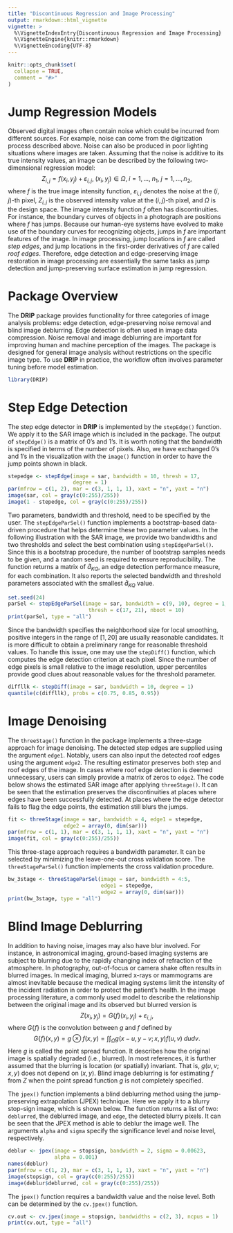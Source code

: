 ```yaml
---
title: "Discontinuous Regression and Image Processing"
output: rmarkdown::html_vignette
vignette: >
  %\VignetteIndexEntry{Discontinuous Regression and Image Processing}
  %\VignetteEngine{knitr::rmarkdown}
  %\VignetteEncoding{UTF-8}
---
```


```r
knitr::opts_chunk$set(
  collapse = TRUE,
  comment = "#>"
)
```
# Jump Regression Models
Observed digital images often contain noise which could be incurred from different sources. For example, noise can come from the digitization process described above. Noise can also be produced in poor lighting situations where images are taken. Assuming that the noise is additive to its true intensity values, an image can be described by the following two-dimensional regression model:
$$
  Z_{i, j} = f(x_i, y_j) + \varepsilon_{i, j}, \; (x_i, y_j) \in \Omega, \; i = 1, \ldots, \; n_1, \; j = 1, \ldots, n_2,
$$
where  $f$ is the true image intensity function, $\varepsilon_{i, j}$ denotes the noise at the $(i, j)$-th pixel, $Z_{i,j}$ is the observed intensity value at the $(i, j)$-th pixel, and $\Omega$ is the design space. The image intensity function $f$ often has discontinuities. For instance, the boundary curves of objects in a photograph are positions where $f$ has jumps. Because our human-eye systems have evolved to make use of the boundary curves for recognizing objects, jumps in $f$ are important features of the image. In image processing, jump locations in $f$ are called *step edges*, and jump locations in the first-order derivatives of $f$ are called *roof edges*. Therefore, edge detection and edge-preserving image restoration in image processing are essentially the same tasks as jump detection and jump-preserving surface estimation in jump regression.

# Package Overview
The **DRIP** package provides functionality for three categories of image analysis problems: edge detection, edge-preserving noise removal and blind image deblurring. Edge detection is often used in image data compression. Noise removal and image deblurring are important for improving human and machine perception of the images. The package is designed for general image analysis without restrictions on the specific image type. To use **DRIP** in practice, the workflow often involves parameter tuning before model estimation.
```r
library(DRIP)
```

# Step Edge Detection
The step edge detector in **DRIP** is implemented by the `stepEdge()` function. We apply it to the SAR image which is included in the package. The output of `stepEdge()` is a matrix of 0's and 1's. It is worth noting that the bandwidth is specified in terms of the number of pixels. Also, we have exchanged 0's and 1's in the visualization with the `image()` function in order to have the jump points shown in black. 
```r
stepedge <- stepEdge(image = sar, bandwidth = 10, thresh = 17, 
                     degree = 1)
par(mfrow = c(1, 2), mar = c(3, 1, 1, 1), xaxt = "n", yaxt = "n")
image(sar, col = gray(c(0:255)/255))
image(1 - stepedge, col = gray(c(0:255)/255))
```

Two parameters, bandwidth and threshold, need to be specified by the user. The `stepEdgeParSel()` function implements a bootstrap-based data-driven procedure that helps determine these two parameter values. In the following illustration with the SAR image, we provide two bandwidths and two thresholds and select the best combination using `stepEdgeParSel()`. Since this is a bootstrap procedure, the number of bootstrap samples needs to be given, and a random seed is required to ensure reproducibility. The function returns a matrix of $\widehat{d}_{KQ}$, an edge detection performance measure, for each combination. It also reports the selected bandwidth and threshold parameters associated with the smallest $\widehat{d}_{KQ}$ value. 
```r
set.seed(24)
parSel <- stepEdgeParSel(image = sar, bandwidth = c(9, 10), degree = 1, 
                          thresh = c(17, 21), nboot = 10)
print(parSel, type = "all")
```
Since the bandwidth specifies the neighborhood size for local smoothing, positive integers in the range of $[1, 20]$ are usually reasonable candidates. It is more difficult to obtain a preliminary range for reasonable threshold values. To handle this issue, one may use the `stepDiff()` function, which computes the edge detection criterion at each pixel. Since the number of edge pixels is small relative to the image resolution, upper percentiles provide good clues about reasonable values for the threshold parameter. 
```r
diffllk <- stepDiff(image = sar, bandwidth = 10, degree = 1)
quantile(c(diffllk), probs = c(0.75, 0.85, 0.95))
```

# Image Denoising
The `threeStage()` function in the package implements a three-stage approach for image denoising. The detected step edges are supplied using the argument `edge1`. Notably, users can also input the detected roof edges using the argument `edge2`. The resulting estimator preserves both step and roof edges of the image. In cases where roof edge detection is deemed unnecessary, users can simply provide a matrix of zeros to `edge2`. The code below shows the estimated SAR image after applying `threeStage()`. It can be seen that the estimation preserves the discontinuities at places where edges have been successfully detected. At places where the edge detector fails to flag the edge points, the estimation still blurs the jumps. 
```r
fit <- threeStage(image = sar, bandwidth = 4, edge1 = stepedge, 
                  edge2 = array(0, dim(sar)))
par(mfrow = c(1, 1), mar = c(3, 1, 1, 1), xaxt = "n", yaxt = "n")
image(fit, col = gray(c(0:255)/255))
```

This three-stage approach requires a bandwidth parameter. It can be selected by minimizing the leave-one-out cross validation score. The `threeStageParSel()` function implements the cross validation procedure.
```r
bw_3stage <- threeStageParSel(image = sar, bandwidth = 4:5, 
                              edge1 = stepedge, 
                              edge2 = array(0, dim(sar)))
print(bw_3stage, type = "all")
```

# Blind Image Deblurring
In addition to having noise, images may also have blur involved. For instance, in astronomical imaging, ground-based imaging systems are subject to blurring due to the rapidly changing index of refraction of the atmosphere. In photography, out-of-focus or camera shake often results in blurred images. In medical imaging, blurred x-rays or mammograms are almost inevitable because the medical imaging systems limit the intensity of the incident radiation in order to protect the patient's health. In the image processing literature, a commonly used model to describe the relationship between the original image and its observed but blurred version is
$$
  Z(x_i, y_j) = G\{f\}(x_i, y_j) + \varepsilon_{i, j}, 
$$
where $G\{f\}$ is the convolution between $g$ and $f$ defined by
$$
  G\{f\}(x,y) = g\otimes f(x, y) = \int\int_\Omega g(x-u,y-v; x, y) f(u,v)\; dudv.
$$
Here $g$ is called the point spread function. It describes how the original image is spatially degraded (i.e., blurred). In most references, it is further assumed that the blurring is location (or spatially) invariant. That is, $g(u, v;x, y)$ does not depend on $(x, y)$. Blind image deblurring is for estimating $f$ from $Z$ when the point spread function $g$ is not completely specified.

The `jpex()` function implements a blind deblurring method using the jump-preserving extrapolation (JPEX) technique. Here we apply it to a blurry stop-sign image, which is shown below. The function returns a list of two: `deblurred`, the deblurred image, and `edge`, the detected blurry pixels. It can be seen that the JPEX method is able to deblur the image well. The arguments `alpha` and `sigma` specify the significance level and noise level, respectively. 
```r
deblur <- jpex(image = stopsign, bandwidth = 2, sigma = 0.00623, 
               alpha = 0.001)
names(deblur)
par(mfrow = c(1, 2), mar = c(3, 1, 1, 1), xaxt = "n", yaxt = "n")
image(stopsign, col = gray(c(0:255)/255))
image(deblur$deblurred, col = gray(c(0:255)/255))
```

The `jpex()` function requires a bandwidth value and the noise level. Both can be determined by the `cv.jpex()` function. 
```r
cv.out <- cv.jpex(image = stopsign, bandwidths = c(2, 3), ncpus = 1)
print(cv.out, type = "all")
```




